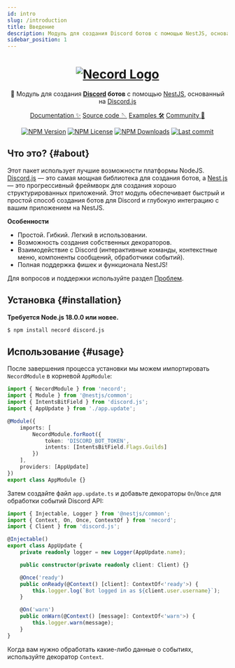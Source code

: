 ```yaml
---
id: intro
slug: /introduction
title: Введение
description: Модуль для создания Discord ботов с помощью NestJS, основанный на Discord.js.
sidebar_position: 1
---
```


<div align="center">
	<h1>
		<a href="#"><img src="https://necord.org/img/logo.png" alt="Necord Logo" /></a>
	</h1>
	🤖 Модуль для создания <b><a href="https://discord.com/">Discord</a> ботов</b> с помощью <a href="https://nestjs.com">NestJS</a>, основанный
	на <a href="https://discord.js.org/">Discord.js</a>

<p style={{ display: 'flex', justifyContent: 'center', gap: '1.5rem', flexWrap: 'wrap' }}>
	<a href="https://necord.org">Documentation ✨</a>
	<a href="https://github.com/necordjs/necord">Source code 🪡</a>
	<a href="https://github.com/necordjs/samples">Examples 🛠️</a>
	<a href="https://discord.gg/mcBYvMTnwP">Community 💬</a>
</p>
</div>

<p align="center">
	<a href='https://img.shields.io/npm/v/necord'><img src="https://img.shields.io/npm/v/necord" alt="NPM Version" /></a>
	<a href='https://img.shields.io/npm/l/necord'><img src="https://img.shields.io/npm/l/necord" alt="NPM License" /></a>
	<a href='https://img.shields.io/npm/dm/necord'><img src="https://img.shields.io/npm/dm/necord" alt="NPM Downloads" /></a>
	<a href='https://img.shields.io/github/last-commit/necordjs/necord'><img
		src="https://img.shields.io/github/last-commit/SocketSomeone/necord" alt="Last commit" /></a>
</p>

## Что это? {#about}

Этот пакет использует лучшие возможности платформы NodeJS. [Discord.js](https://github.com/discordjs/discord.js) — это самая мощная библиотека для создания ботов, а [Nest.js](https://github.com/nestjs) — это прогрессивный фреймворк для создания хорошо структурированных приложений.
Этот модуль обеспечивает быстрый и простой способ создания ботов для Discord и глубокую интеграцию с вашим приложением на NestJS.

**Особенности**

- Простой. Гибкий. Легкий в использовании.
- Возможность создания собственных декораторов.
- Взаимодействие с Discord (интерактивные команды, контекстные меню, компоненты сообщений, обработчики событий).
- Полная поддержка фишек и функционала NestJS!

Для вопросов и поддержки используйте раздел [Проблем](https://github.com/necordjs/necord/issues/new?assignees=&labels=question&template=question.yml).

## Установка {#installation}

**Требуется Node.js 18.0.0 или новее.**

```bash npm2yarn
$ npm install necord discord.js
```

## Использование {#usage}

После завершения процесса установки мы можем импортировать `NecordModule` в корневой `AppModule`:

```typescript title="src/app.module.ts"
import { NecordModule } from 'necord';
import { Module } from '@nestjs/common';
import { IntentsBitField } from 'discord.js';
import { AppUpdate } from './app.update';

@Module({
    imports: [
        NecordModule.forRoot({
            token: 'DISCORD_BOT_TOKEN',
            intents: [IntentsBitField.Flags.Guilds]
        })
    ],
    providers: [AppUpdate]
})
export class AppModule {}
```

Затем создайте файл `app.update.ts` и добавьте декораторы `On`/`Once` для обработки событий Discord API:

```typescript title="src/app.update.ts"
import { Injectable, Logger } from '@nestjs/common';
import { Context, On, Once, ContextOf } from 'necord';
import { Client } from 'discord.js';

@Injectable()
export class AppUpdate {
    private readonly logger = new Logger(AppUpdate.name);

    public constructor(private readonly client: Client) {}

    @Once('ready')
    public onReady(@Context() [client]: ContextOf<'ready'>) {
        this.logger.log(`Bot logged in as ${client.user.username}`);
    }

    @On('warn')
    public onWarn(@Context() [message]: ContextOf<'warn'>) {
        this.logger.warn(message);
    }
}
```

Когда вам нужно обработать какие-либо данные о событиях, используйте декоратор `Context`.
